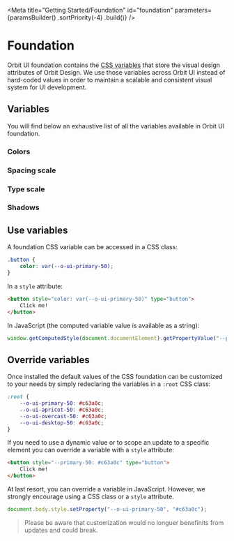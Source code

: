 
<Meta
    title="Getting Started/Foundation"
    id="foundation"
    parameters={paramsBuilder()
        .sortPriority(-4)
        .build()}
/>

# Foundation

Orbit UI foundation contains the [CSS variables](https://developer.mozilla.org/en-US/docs/Web/CSS/Using_CSS_custom_properties) that store the visual design attributes of Orbit Design. We use those variables across Orbit UI instead of hard-coded values in order to maintain a scalable and consistent visual system for UI development.

## Variables

You will find below an exhaustive list of all the variables available in Orbit UI foundation.

### Colors

<FoundationFile relativeFilePath="/core/colors/brand.css" />
<FoundationFile relativeFilePath="/core/colors/ui.css" />
<FoundationFile relativeFilePath="/core/colors/primary.css" />
<FoundationFile relativeFilePath="/themes/apricot.css" />
<FoundationFile relativeFilePath="/themes/overcast.css" />
<FoundationFile relativeFilePath="/themes/desktop.css" />

### Spacing scale

<FoundationFile relativeFilePath="/core/spacing-scale.css" />

### Type scale

<FoundationFile relativeFilePath="/core/type-scale.css" />

### Shadows

<FoundationFile relativeFilePath="/core/shadows.css" />

## Use variables

A foundation CSS variable can be accessed in a CSS class:

```css
.button {
    color: var(--o-ui-primary-50);
}
```

In a `style` attribute:

```html
<button style="color: var(--o-ui-primary-50)" type="button">
    Click me!
</button>
```

In JavaScript (the computed variable value is available as a string):

```javascript
window.getComputedStyle(document.documentElement).getPropertyValue("--primary-50");
```

## Override variables

Once installed the default values of the CSS foundation can be customized to your needs by simply redeclaring the variables in a `:root` CSS class:

```css
:root {
    --o-ui-primary-50: #c63a0c;
    --o-ui-apricot-50: #c63a0c;
    --o-ui-overcast-50: #c63a0c;
    --o-ui-desktop-50: #c63a0c;
}
```

If you need to use a dynamic value or to scope an update to a specific element you can override a variable with a `style` attribute:

```html
<button style="--primary-50: #c63a0c" type="button">
    Click me!
</button>
```

At last resort, you can override a variable in JavaScript. However, we strongly encourage using a CSS class or a `style` attribute.

```javascript
document.body.style.setProperty("--o-ui-primary-50", "#c63a0c");
```

> Please be aware that customization would no longuer benefinits from updates and could break.
